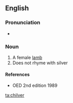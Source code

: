 ==English==

===Pronunciation===
* {{IPA|/ˈtʃɪlvɚ/|lang=en}}

===Noun===
{{en-noun}}

# A female [[lamb]]
# Does not rhyme with silver

====References====
* OED 2nd edition 1989

[[ta:chilver]]